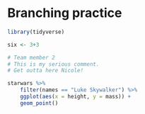# Branching practice 
```r
library(tidyverse)
```


```r
six <- 3+3
```


```r
# Team member 2
# This is my serious comment.
# Get outta here Nicole!

starwars %>%
    filter(names == "Luke Skywalker") %>%
    ggplot(aes(x = height, y = mass)) +
    geom_point()
```